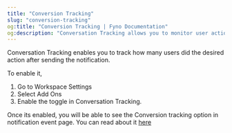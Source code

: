 ```yaml
---
title: "Conversion Tracking"
slug: "conversion-tracking"
og:title: "Conversion Tracking | Fyno Documentation"
og:description: "Conversation Tracking allows you to monitor user actions post-notification by enabling it in Workspace Settings under Add Ons. Once enabled, the option appears on the notification event page."
---
```


Conversation Tracking enables you to track how many users did the desired action after sending the notification.

To enable it,

1. Go to Workspace Settings
2. Select Add Ons
3. Enable the toggle in Conversation Tracking.

Once its enabled, you will be able to see the Conversion tracking option in notification event page. You can read about it [here](./event-creation#4-track-conversion-optional)
